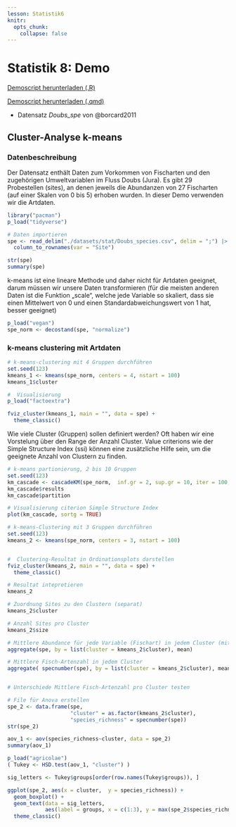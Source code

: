 ```yaml
---
lesson: Statistik6
knitr:
  opts_chunk: 
    collapse: false
---
```


# Statistik 8: Demo

[Demoscript herunterladen (.R)](../purl/Statistik8_Demo.R){.dld}

[Demoscript herunterladen (.qmd)](../purl/Statistik8_Demo.qmd){.dld}

-   Datensatz *Doubs_spe* von  @borcard2011



## Cluster-Analyse k-means

### Datenbeschreibung

Der Datensatz enthält Daten zum Vorkommen von Fischarten und den zugehörigen Umweltvariablen im Fluss Doubs (Jura). Es gibt 29 Probestellen (sites), an denen jeweils die Abundanzen von 27 Fischarten (auf einer Skalen von 0 bis 5) erhoben wurden. In dieser Demo verwenden wir die Artdaten.


```r
library("pacman")
p_load("tidyverse")

# Daten importieren
spe <- read_delim("./datasets/stat/Doubs_species.csv", delim = ";") |>
  column_to_rownames(var = "Site")

str(spe)
summary(spe)
```

k-means ist eine lineare Methode und daher nicht für Artdaten geeignet, darum müssen wir unsere Daten transformieren (für die meisten anderen Daten ist die Funktion „scale“, welche jede Variable so skaliert, dass sie einen Mittelwert von 0 und einen Standardabweichungswert von 1 hat, besser geeignet)


```r
p_load("vegan")
spe_norm <- decostand(spe, "normalize")
```

### k-means clustering mit Artdaten

```r
# k-means-clustering mit 4 Gruppen durchführen
set.seed(123)
kmeans_1 <- kmeans(spe_norm, centers = 4, nstart = 100)
kmeans_1$cluster

#  Visualisierung
p_load("factoextra")

fviz_cluster(kmeans_1, main = "", data = spe) +
  theme_classic()
```

Wie viele Cluster (Gruppen) sollen definiert werden? Oft haben wir eine Vorstelung über den 
Range der Anzahl Cluster. Value criterions wie der Simple Structure Index (ssi) können
eine zusätzliche Hilfe sein, um die geeignete Anzahl von Clustern zu finden.

```r
# k-means partionierung, 2 bis 10 Gruppen
set.seed(123)
km_cascade <- cascadeKM(spe_norm,  inf.gr = 2, sup.gr = 10, iter = 100, criterion = "ssi")
km_cascade$results
km_cascade$partition

# Visualisierung citerion Simple Structure Index
plot(km_cascade, sortg = TRUE)

# k-means-Clustering mit 3 Gruppen durchführen
set.seed(123)
kmeans_2 <- kmeans(spe_norm, centers = 3, nstart = 100)


#  Clustering-Resultat in Ordinationsplots darstellen
fviz_cluster(kmeans_2, main = "", data = spe) +
  theme_classic()

# Resultat intepretieren
kmeans_2

# Zuordnung Sites zu den Clustern (separat)
kmeans_2$cluster

# Anzahl Sites pro Cluster
kmeans_2$size

# Mittlere Abundance für jede Variable (Fischart) in jedem Cluster (mit untransformierten Daten)
aggregate(spe, by = list(cluster = kmeans_2$cluster), mean)

# Mittlere Fisch-Artenzahl in jedem Cluster
aggregate( specnumber(spe), by = list(cluster = kmeans_2$cluster), mean)


# Unterschiede Mittlere Fisch-Artenzahl pro Cluster testen

# File für Anova erstellen
spe_2 <- data.frame(spe, 
                    "cluster" = as.factor(kmeans_2$cluster), 
                    "species_richness" = specnumber(spe))
str(spe_2)

aov_1 <- aov(species_richness~cluster, data = spe_2)
summary(aov_1)

p_load("agricolae")
( Tukey <- HSD.test(aov_1, "cluster") )

sig_letters <- Tukey$groups[order(row.names(Tukey$groups)), ]

ggplot(spe_2, aes(x = cluster,  y = species_richness)) + 
  geom_boxplot() +
  geom_text(data = sig_letters, 
            aes(label = groups, x = c(1:3), y = max(spe_2$species_richness) * 1.2)) +
  theme_classic()
```
